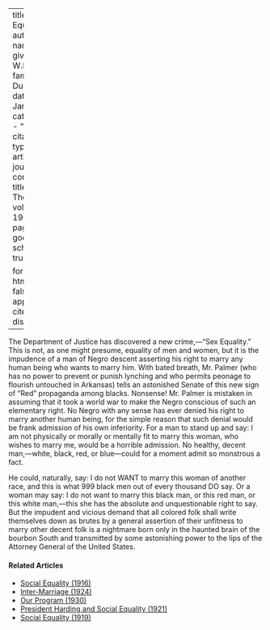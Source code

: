 
---
title: 'Sex Equality'
author:
  - name:
      given: W.E.B.
      family: Du Bois
date: Jan. 1920
categories: 
  - ""
citation: 
  type: article-journal
  container-title: The Crisis
  volume: 19
  issue: 3
  page: 106
google-scholar: true

format:
  html:
    toc: false
    appendix-cite-as: display
---




The Department of Justice has discovered a new crime,---"Sex Equality." This is not, as one might presume, equality of men and women, but it is the impudence of a man of Negro descent asserting his right to marry any human being who wants to marry him. With bated breath, Mr. Palmer (who has no power to prevent or punish lynching and who permits peonage to flourish untouched in Arkansas) tells an astonished Senate of this new sign of "Red" propaganda among blacks. Nonsense! Mr. Palmer is mistaken in assuming that it took a world war to make the Negro conscious of such an elementary right. No Negro with any sense has ever denied his right to marry another human being, for the simple reason that such denial would be frank admission of his own inferiority. For a man to stand up and say: I am not physically or morally or mentally fit to marry this woman, who wishes to marry me, would be a horrible admission. No healthy, decent man,---white, black, red, or blue---could for a moment admit so monstrous a fact.

He could, naturally, say: I do not WANT to marry this woman of another race, and this is what 999 black men out of every thousand DO say. Or a woman may say: I do not want to marry this black man, or this red man, or this white man,---this she has the absolute and unquestionable right to say. But the impudent and vicious demand that all colored folk shall write themselves down as brutes by a general assertion of their unfitness to marry other decent folk is a nightmare born only in the haunted brain of the bourbon South and transmitted by some astonishing power to the lips of the Attorney General of the United States.

<!-- Similar articles start here -->
<div  class="clear-wrap"></div>

#### Related Articles

* [Social Equality (1916)](/Volumes/12/01/social_equality.html)
* [Inter-Marriage (1924)](/Volumes/29/06/inter-marriage.html)
* [Our Program (1930)](/Volumes/37/05/our_program.html)
* [President Harding and Social Equality (1921)](/Volumes/23/02/president-harding.html)
* [Social Equality (1919)](/Volumes/19/01/social_equality.html)

<!-- Similar articles end here -->